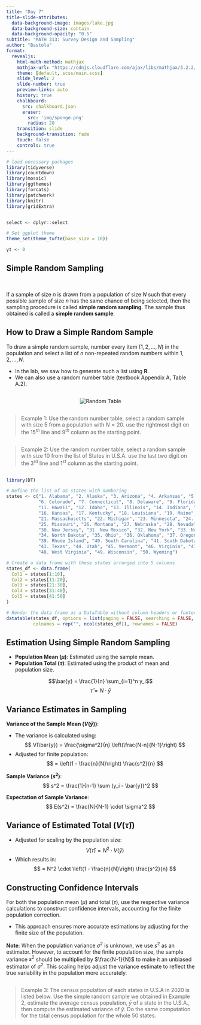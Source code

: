 ```yaml
---
title: "Day 7"
title-slide-attributes:
  data-background-image: images/lake.jpg
  data-background-size: contain
  data-background-opacity: "0.5"
subtitle: "MATH 313: Survey Design and Sampling"
author: "Bastola"
format:
  revealjs:
    html-math-method: mathjax
    mathjax-url: "https://cdnjs.cloudflare.com/ajax/libs/mathjax/3.2.2/MathJax.js"
    theme: [default, scss/main.scss]
    slide_level: 2
    slide-number: true
    preview-links: auto
    history: true
    chalkboard: 
      src: chalkboard.json
      eraser:
        src: 'img/sponge.png'
        radius: 20
    transition: slide
    background-transition: fade    
    touch: false
    controls: true
---
```


```r
# load necessary packages
library(tidyverse)
library(countdown)
library(mosaic)
library(ggthemes)
library(forcats)
library(patchwork)
library(knitr)
library(gridExtra)


select <- dplyr::select

# Set ggplot theme
theme_set(theme_tufte(base_size = 10))

yt <- 0
```


## Simple Random Sampling

<br>

::: {.callout-note title="Definition"}

If a sample of size $n$ is drawn from a population of size $N$ such that
every possible sample of size $n$ has the same chance of being selected,
then the sampling procedure is called **simple random sampling**. The sample thus obtained is called a **simple random sample**.

:::

## How to Draw a Simple Random Sample

::: cle2
::: font80

To draw a simple random sample, number every item $(1, 2, \ldots, N)$ in the population and select a list of $n$ non-repeated random numbers within $1, 2, \ldots, N$. 

- In the lab, we saw how to generate such a list using **R**. 
- We can also use a random number table (textbook Appendix A, Table A.2).

:::
:::

## 

<div style="text-align: center;">
  <img src="images/random_table.png" alt="Random Table">
</div>


##

::: font60
> Example 1: Use the random number table, select a random sample with size 5 from a population with $N=20$. use the rightmost digit on the $15^{th}$ line and $9^{th}$ column as the starting point.
:::


## 

::: font60
> Example 2: Use the random number table, select a random sample with size 10 from the list of States in U.S.A. use the last two digit on the $3^{rd}$ line and $1^{st}$ column as the starting point.
:::


##

::: font60

```r
library(DT)

# Define the list of US states with numbering
states <- c("1. Alabama", "2. Alaska", "3. Arizona", "4. Arkansas", "5. California", 
            "6. Colorado", "7. Connecticut", "8. Delaware", "9. Florida", "10. Georgia", 
            "11. Hawaii", "12. Idaho", "13. Illinois", "14. Indiana", "15. Iowa", 
            "16. Kansas", "17. Kentucky", "18. Louisiana", "19. Maine", "20. Maryland", 
            "21. Massachusetts", "22. Michigan", "23. Minnesota", "24. Mississippi", 
            "25. Missouri", "26. Montana", "27. Nebraska", "28. Nevada", "29. New Hampshire", 
            "30. New Jersey", "31. New Mexico", "32. New York", "33. North Carolina", 
            "34. North Dakota", "35. Ohio", "36. Oklahoma", "37. Oregon", "38. Pennsylvania", 
            "39. Rhode Island", "40. South Carolina", "41. South Dakota", "42. Tennessee", 
            "43. Texas", "44. Utah", "45. Vermont", "46. Virginia", "47. Washington", 
            "48. West Virginia", "49. Wisconsin", "50. Wyoming")

# Create a data frame with these states arranged into 5 columns
states_df <- data.frame(
  Col1 = states[1:10],
  Col2 = states[11:20],
  Col3 = states[21:30],
  Col4 = states[31:40],
  Col5 = states[41:50]
)

# Render the data frame as a DataTable without column headers or footer
datatable(states_df, options = list(paging = FALSE, searching = FALSE, info = FALSE), 
          colnames = rep("", ncol(states_df)), rownames = FALSE)

```

:::


## Estimation Using Simple Random Sampling

::: cle2
::: font80

- **Population Mean ($\mu$)**: Estimated using the sample mean.
- **Population Total ($\tau$)**: Estimated using the product of mean and population size.

$$\bar{y} = \frac{1}{n} \sum_{i=1}^n y_i$$
$$\hat{\tau} = N \cdot \bar{y}$$

:::
:::

## Variance Estimates in Sampling

::: cle2
::: font70

::: row
::: left

**Variance of the Sample Mean ($V(\bar{y})$)**:

- The variance is calculated using:
  $$ V(\bar{y}) = \frac{\sigma^2}{n} \left(\frac{N-n}{N-1}\right) $$
- Adjusted for finite population:
  $$ = \left(1 - \frac{n}{N}\right) \frac{s^2}{n} $$
:::

::: right

**Sample Variance ($s^2$)**:
  $$ s^2 = \frac{1}{n-1} \sum (y_i - \bar{y})^2 $$

**Expectation of Sample Variance**:
  $$ E(s^2) = \frac{N}{N-1} \cdot \sigma^2 $$


:::
:::

:::
:::

## Variance of Estimated Total ($V(\hat{\tau})$)

::: cle2
::: font80

- Adjusted for scaling by the population size:
  $$ V(\hat{\tau}) = N^2 \cdot V(\bar{y}) $$
- Which results in:
  $$ = N^2 \cdot \left(1 - \frac{n}{N}\right) \frac{s^2}{n} $$

:::
:::

## Constructing Confidence Intervals

::: cle2
::: font60

For both the population mean ($\mu$) and total ($\tau$), use the respective variance calculations to construct confidence intervals, accounting for the finite population correction.

- This approach ensures more accurate estimations by adjusting for the finite size of the population.

**Note**:  When the population variance $\sigma^2$ is unknown, we use $s^2$ as an estimator. However, to account for the finite population size, the sample variance $s^2$ should be multiplied by $\frac{N-1}{N}$ to make it an unbiased estimator of $\sigma^2$. This scaling helps adjust the variance estimate to reflect the true variability in the population more accurately.

:::
:::


## 

::: font60
> Example 3: The census population of each states in U.S.A in 2020 is listed below. Use the simple random sample we obtained in Example 2, estimate the average census population, $\bar{y}$ of a state in the U.S.A., then compute the estimated variance of $\bar{y}$. Do the same computation for the total census population for the whole 50 states.
:::



##

